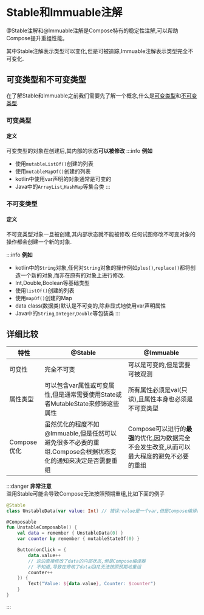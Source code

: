 # Stable和Immuable注解

@Stable注解和@Immuable注解是Compose特有的稳定性注解,可以帮助Compose提升重组性能。

其中Stable注解表示类型可以变化,但是可被追踪,Immuable注解表示类型完全不可变化.

## 可变类型和不可变类型

在了解Stable和Immuable之前我们需要先了解一个概念,什么是[可变类型](#可变类型)和[不可变类型](#不可变类型).

### 可变类型
#### 定义
可变类型的对象在创建后,其内部的状态**可以被修改**
:::info
**例如**
* 使用`mutableListOf()`创建的列表
* 使用`mutableMapOf()`创建的列表
* kotlin中使用var声明的对象通常是可变的
* Java中的`ArrayList`,`HashMap`等集合类
:::

### 不可变类型
#### 定义
不可变类型对象一旦被创建,其内部状态就不能被修改.任何试图修改不可变对象的操作都会创建一个新的对象.

:::info
**例如**
* kotlin中的`String`对象,任何对`String`对象的操作例如`plus()`,`replace()`都将创造一个新的对象,而非在原有的对象上进行修改.
* Int,Double,Boolean等基础类型
* 使用`listOf()`创建的列表
* 使用`mapOf()`创建的Map
* data class(数据类)默认是不可变的,除非显式地使用var声明属性
* Java中的`String`,`Integer`,`Double`等包装类
:::

## 详细比较
|特性|@Stable|@Immuable|
|---|---|---|
|可变性|完全不可变|可以是可变的,但是需要可被观测|
|属性类型|可以包含var属性或可变属性,但是通常需要使用State或者MutableState来修饰这些属性|所有属性必须是val(只读),且属性本身也必须是不可变类型|
|Compose优化|虽然优化的程度不如@Immuable,但是任然可以避免很多不必要的重组.Compose会根据状态变化的通知来决定是否需要重组|Compose可以进行的**最强**的优化,因为数据完全不会发生改变,从而可以最大程度的避免不必要的重组|

:::danger
**非常注意**  
滥用Stable可能会导致Compose无法按照预期重组,比如下面的例子
```kotlin
@Stable
class UnstableData(var value: Int) // 错误:value是一个var,但是Compose编译器不知道它的变化

@Composable
fun UnstableComposable() {
    val data = remember { UnstableData(0) }
    var counter by remember { mutableStateOf(0) }

    Button(onClick = {
        data.value++ 
        // 这边直接修改了data的内部状态,但是Compose编译器  
        // 不知道,导致在修改了data后UI无法按照预期地重组
        counter++
    }) {
        Text("Value: ${data.value}, Counter: $counter")
    }
}
```
:::

